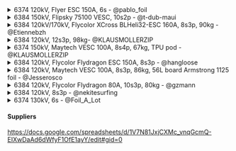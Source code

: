 <details>
  <summary>6374 120kV, Flyer ESC 150A, 6s - @pablo_foil</summary>
  https://foil.zone/t/diy-electric-foil-assist-steps-pictures-cad-files/15041
</details>
<details>
  <summary>6384 150kV, Flipsky 75100 VESC, 10s2p - @t-dub-maui</summary>
  <div>
    https://foil.zone/t/my-simple-bolt-on-build-on-maui-vesc-6384-10s2p/17539
  </div>
  <div>
    https://docs.google.com/spreadsheets/d/1veGe03KdKxXXicdZLLZ-a4XByae-Dukmlb7kUv5u7SY/edit#gid=0
  </div>
</details>
<details>
  <summary>
    6384 120kV/170kV, Flycolor XCross BLHeli32-ESC 160A, 8s3p, 90kg -
    @Etiennebzh
  </summary>
  <div>https://foil.zone/t/newbie-diy-foil-assist-france/18779</div>
</details>
<details>
  <summary>6384 120kV, 12s3p, 98kg- @KLAUSMOLLERZIP</summary>
</details>
<details>
  <summary>
    6374 150kV, Maytech VESC 100A, 8s4p, 67kg, TPU pod - @KLAUSMOLLERZIP
  </summary>
  <div>
    https://foil.zone/t/assist-light-build-from-france-maytech-kit/19212/30
  </div>
</details>
<details>
  <summary>6384 120kV, Flycolor Flydragon ESC 150A, 8s3p - @hangloose</summary>
  <div>
    https://foil.zone/t/diy-6384-foil-drive-assist-from-south-germany/19307/2
  </div>
</details>
<details>
  <summary>
    6384 120kV, Maytech VESC 100A, 8s3p, 86kg, 56L board Armstrong 1125 foil -
    @Jesserosco
  </summary>
</details>
<details>
  <summary>6384 120kV, Flycolor Flydragon 80A, 10s3p, 80kg - @gzmann</summary>
</details>
<details>
  <summary>6384 120kV, 8s3p - @nekitesurfing</summary>
</details>
<details>
  <summary>6374 130kV, 6s - @Foil_A_Lot</summary>
</details>

#### Suppliers

https://docs.google.com/spreadsheets/d/1V7N81JxjCXMc_vnqGcmQ-EIXwDaAd6dWfyF1OfE1ayY/edit#gid=0
